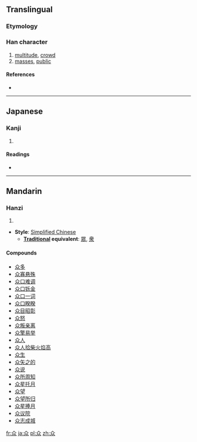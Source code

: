 {{also|眾|衆}}
==Translingual==

===Etymology===
{{Han simp|眾}}

===Han character===
{{Han char|rn=9|rad=人|as=04|sn=6|four=|canj=人人人 (OOO)|ids=⿱人⿰人人}}

# [[multitude]], [[crowd]]
# [[mass]]es, [[public]]

====References====
* {{Han ref|kx=0096.121|dkj=00453|dj=0204.080|hdz=10117.070|uh=4F17|ud=20247}}

----

==Japanese==

===Kanji===
{{ja-kanji|grade=|rs=人04}}

# {{defn|Japanese|sort=人04}}

====Readings====
* {{ja-readings|on=[[ぎん]] (gin), [[ごん]] (gon)|kun=[[おおい]] (ooi)}}

----

==Mandarin==

===Hanzi===
{{cmn-hanzi|pin=[[zhòng]] ([[zhong4]])|wg=chung<sup>4</sup>}}

# {{defn|Mandarin|sort=人04}}

* '''Style''': [[Simplified Chinese]]
** '''[[Traditional Chinese|Traditional]] equivalent''': [[眾]], [[衆]]

====Compounds====
* [[众多]]
* [[众寡悬殊]]
* [[众口难调]]
* [[众口铄金]]
* [[众口一词]]
* [[众口睽睽]]
* [[众目昭彰]]
* [[众怒]]
* [[众叛亲离]]
* [[众擎易举]]
* [[众人]]
* [[众人拾柴火焰高]]
* [[众生]]
* [[众矢之的]]
* [[众说]]
* [[众所周知]]
* [[众星托月]]
* [[众望]]
* [[众望所归]]
* [[众星捧月]]
* [[众议院]]
* [[众志成城]]

[[fr:众]]
[[ja:众]]
[[pl:众]]
[[zh:众]]